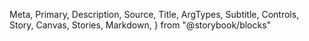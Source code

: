   Meta,
  Primary,
  Description,
  Source,
  Title,
  ArgTypes,
  Subtitle,
  Controls,
  Story,
  Canvas,
  Stories,
  Markdown,
} from "@storybook/blocks"

<Meta of={Textarea} />
<Title />
<Description of={Textarea} />

```tsx
import { Textarea } from "@einride/ui"
```

## Basic

<Description of={Textarea.Basic} />
<Canvas of={Textarea.Basic} />
<Controls of={Textarea.Basic} />
